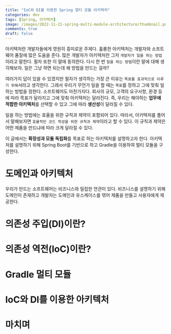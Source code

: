 ```yaml
---
title: "IoC와 DI를 이용한 Spring 멀티 모듈 아키텍처"
categories: dev
tags: [Spring, 아키텍처]
image: /images/2022-11-21-spring-multi-module-architecture/thumbnail.png
comments: true
draft: false
---
```



아키텍처란 개발자들에게 영원히 흥미로운 주제다. 훌륭한 아키텍처는 개발자와 소프트웨어 품질에 많은 도움을 준다. 많은 개발자가 아키텍처란 그저 `개발자가 일을 하는 방법`이라고 말한다. 필자 또한 이 말에 동의한다. 다시 한 번 `일을 하는 방법`이란 말에 대해 생각해보자. 일은 그냥 하면 되는데 왜 방법을 만드는 걸까?

여러가지 답이 있을 수 있겠지만 필자가 생각하는 가장 큰 이유는 `목표를 효과적으로 이루기 위해`서라고 생각한다. 그래서 우리가 무언가 일을 할 때는 `목표`를 정하고 그에 맞춰 일하는 방법을 정한다. 소프트웨어도 마찬가지다. 회사의 규모, 고객의 요구사항, 환경 등에 따라 목표가 달라지고 그에 맞춰 아키텍처는 달라진다. 즉, 우리는 해야하는 **업무에 적합한 아키텍처**를 선택할 수 있고 그에 따라 **생산성**이 달라질 수 있다.

일을 하는 방법에는 효율을 위한 규칙과 제약이 포함되어 있다. 따라서, 아키텍처를 풀어서 말해보자면 `효율적인 코드 작성을 위한 규칙과 제약`이라고 할 수 있다. 이 규칙과 제약은 어떤 제품을 만드냐에 따라 크게 달라질 수 있다.

이 글에서는 **확장성과 모듈 독립화**를 목표로 하는 아키텍처를 설명하고자 한다. 아키텍처를 설명하기 위해 Spring Boot를 기반으로 하고 Gradle을 이용하여 멀티 모듈을 구성한다.

# 도메인과 아키텍처
우리가 만드는 소프트웨어는 비즈니스와 밀접한 연관이 있다. 비즈니스를 설명하기 위해 도메인이 존재하고 개발자는 도메인과 유스케이스를 엮어 제품을 만들고 사용자에게 제공한다. 

# 의존성 주입(DI)이란?

# 의존성 역전(IoC)이란?

# Gradle 멀티 모듈

# IoC와 DI를 이용한 아키텍처


# 마치며